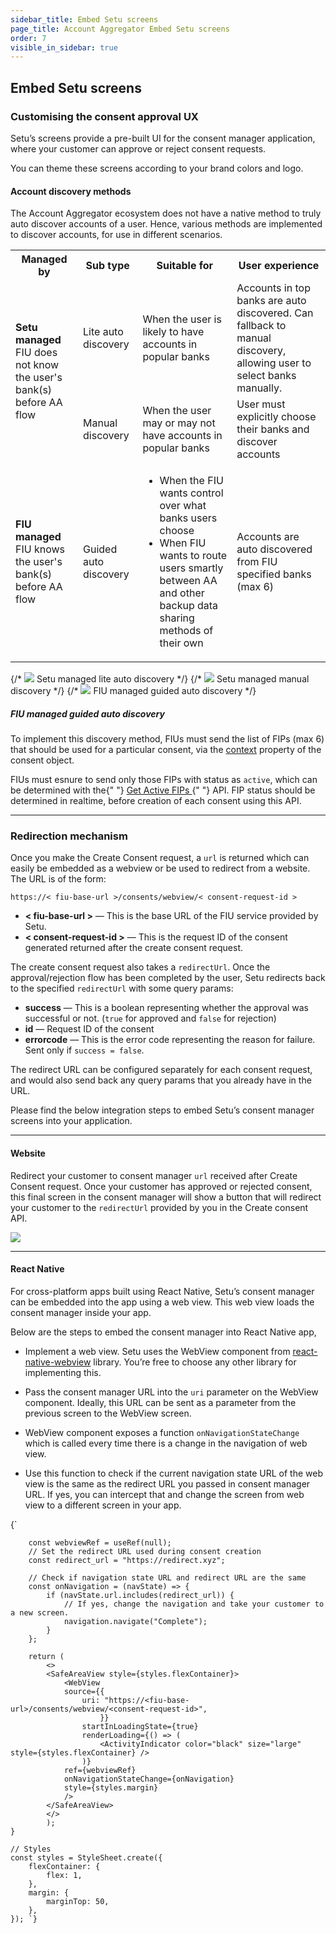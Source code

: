```yaml
---
sidebar_title: Embed Setu screens
page_title: Account Aggregator Embed Setu screens
order: 7
visible_in_sidebar: true
---
```


## Embed Setu screens

### Customising the consent approval UX

Setu’s screens provide a pre-built UI for the consent manager application, where your customer can approve or reject consent requests.

You can theme these screens according to your brand colors and logo.

#### Account discovery methods

The Account Aggregator ecosystem does not have a native method to truly auto discover accounts of a user. Hence, various methods are implemented to discover accounts, for use in different scenarios.

<table>
  <tr>
    <th>Managed by</th>
    <th>Sub type</th>
    <th>Suitable for</th>
    <th>User experience</th>
  </tr>
  <tr>
    <td rowspan="2">
      <b>Setu managed</b> <br /> FIU does not know the user's bank(s) before AA
      flow
    </td>
    <td>Lite auto discovery</td>
    <td>When the user is likely to have accounts in popular banks</td>
    <td>
      Accounts in top banks are auto discovered. Can fallback to manual
      discovery, allowing user to select banks manually.
    </td>
  </tr>
  <tr>
    <td>Manual discovery</td>
    <td>When the user may or may not have accounts in popular banks</td>
    <td>User must explicitly choose their banks and discover accounts</td>
  </tr>
  <tr>
    <td>
      <b>FIU managed</b> <br /> FIU knows the user's bank(s) before AA flow
    </td>
    <td>Guided auto discovery</td>
    <td>
      <ul>
        <li>When the FIU wants control over what banks users choose</li>
        <li>
          When FIU wants to route users smartly between AA and other backup data
          sharing methods of their own
        </li>
      </ul>
    </td>
    <td>Accounts are auto discovered from FIU specified banks (max 6)</td>
  </tr>
</table>

<Row>
  <Portion
    desktopSpan="8"
    tabletLandscapeSpan="4"
    tabletPortraitSpan="12"
    mobileSpan="12"
  >
    {/* <img src="https://storage.googleapis.com/strapi-assets/latest/first_frame_7d2e0263d8/first_frame_7d2e0263d8.png" />
    <Text align="center" marginTop="none">
      Setu managed lite auto discovery
    </Text> */}
  </Portion>
  <Portion
    desktopSpan="8"
    tabletLandscapeSpan="4"
    tabletPortraitSpan="12"
    mobileSpan="12"
  >
    {/* <img src="https://storage.googleapis.com/strapi-assets/latest/first_frame_7d2e0263d8/first_frame_7d2e0263d8.png" />
    <Text align="center">Setu managed manual discovery</Text> */}
  </Portion>
  <Portion
    desktopSpan="8"
    tabletLandscapeSpan="4"
    tabletPortraitSpan="12"
    mobileSpan="12"
  >
    {/* <img src="https://storage.googleapis.com/strapi-assets/latest/first_frame_7d2e0263d8/first_frame_7d2e0263d8.png" />
    <Text align="center">FIU managed guided auto discovery</Text> */}
  </Portion>
</Row>

##### FIU managed guided auto discovery

To implement this discovery method, FIUs must send the list of FIPs (max 6) that should be used for a particular consent, via the <a href="/data/account-aggregator/consent-object#consent-request-object">context</a> property of the consent object.

<Callout type="warning">
  FIUs must esnure to send only those FIPs with status as <code>active</code>,
  which can be determined with the{" "}
  <a href="/data/account-aggregator/api-integration/fip-apis#categories-of-fip-status">
    Get Active FIPs
  </a>{" "}
  API. FIP status should be determined in realtime, before creation of each
  consent using this API.
</Callout>

<hr class="primary" />

### Redirection mechanism

Once you make the Create Consent request, a `url` is returned which can easily be embedded as a webview or be used to redirect from a website. The URL is of the form:

`https://< fiu-base-url >/consents/webview/< consent-request-id >`

- **< fiu-base-url >** — This is the base URL of the FIU service provided by Setu.
- **< consent-request-id >** — This is the request ID of the consent generated returned after the create consent request.

The create consent request also takes a `redirectUrl`. Once the approval/rejection flow has been completed by the user, Setu redirects back to the specified `redirectUrl` with some query params:

- **success** — This is a boolean representing whether the approval was successful or not. (`true` for approved and `false` for rejection)
- **id** — Request ID of the consent
- **errorcode** — This is the error code representing the reason for failure. Sent only if `success = false`.

The redirect URL can be configured separately for each consent request, and would also send back any query params that you already have in the URL.

Please find the below integration steps to embed Setu’s consent manager screens into your application.

<hr class="tertiary" />

#### Website

Redirect your customer to consent manager `url` received after Create Consent request. Once your customer has approved or rejected consent, this final screen in the consent manager will show a button that will redirect your customer to the `redirectUrl` provided by you in the Create consent API.<a href="https://staging.docs.setu.co/data/account-aggregator/api-integration/consent-flow#create-consent-api" target="_blank"></a>

![](https://storage.googleapis.com/strapi-assets/latest/Screenshot_2022_01_06_at_1_28_54_PM_d76f6260c9/Screenshot_2022_01_06_at_1_28_54_PM_d76f6260c9.png)

<hr class="tertiary" />

#### React Native

For cross-platform apps built using React Native, Setu’s consent manager can be embedded into the app using a web view. This web view loads the consent manager inside your app.

Below are the steps to embed the consent manager into React Native app,

- Implement a web view. Setu uses the WebView component from <a href="https://github.com/react-native-webview/react-native-webview" target="_blank">react-native-webview</a> library. You’re free to choose any other library for implementing this.

- Pass the consent manager URL into the `uri` parameter on the WebView component. Ideally, this URL can be sent as a parameter from the previous screen to the WebView screen.

- WebView component exposes a function `onNavigationStateChange` which is called every time there is a change in the navigation of web view.

- Use this function to check if the current navigation state URL of the web view is the same as the redirect URL you passed in consent manager URL. If yes, you can intercept that and change the screen from web view to a different screen in your app.

<CodeBlockWithCopy language="jsx">
{`
    
        const webviewRef = useRef(null);
        // Set the redirect URL used during consent creation
        const redirect_url = "https://redirect.xyz";
        
        // Check if navigation state URL and redirect URL are the same
        const onNavigation = (navState) => {
            if (navState.url.includes(redirect_url)) {
                // If yes, change the navigation and take your customer to a new screen.
                navigation.navigate("Complete");
            }
        };
        
        return (
            <>
            <SafeAreaView style={styles.flexContainer}>
                <WebView
                source={{
                    uri: "https://<fiu-base-url>/consents/webview/<consent-request-id>",
                        }}
                    startInLoadingState={true}
                    renderLoading={() => (
                        <ActivityIndicator color="black" size="large" style={styles.flexContainer} />
                    )}
                ref={webviewRef}
                onNavigationStateChange={onNavigation}
                style={styles.margin}
                />
            </SafeAreaView>
            </>
            ); 
    }
    
    // Styles
    const styles = StyleSheet.create({
        flexContainer: {
            flex: 1,
        },
        margin: {
            marginTop: 50,
        },
    }); `}

</CodeBlockWithCopy>

<WasPageHelpful />
